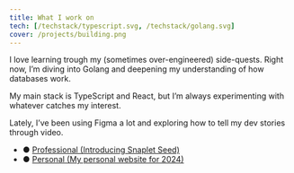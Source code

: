 ```yaml
---
title: What I work on
tech: [/techstack/typescript.svg, /techstack/golang.svg]
cover: /projects/building.png
---
```


I love learning trough my (sometimes over-engineered) side-quests. Right now, I’m diving into Golang and deepening my understanding of how databases work.

My main stack is TypeScript and React, but I’m always experimenting with whatever catches my interest.

Lately, I’ve been using Figma a lot and exploring how to tell my dev stories through video.

- ● [Professional (Introducing Snaplet Seed)](https://www.youtube.com/watch?v=TiJyya6t_Rg&t=6s)
- ● [Personal (My personal website for 2024)](https://youtu.be/UoSqz3YN76s)

